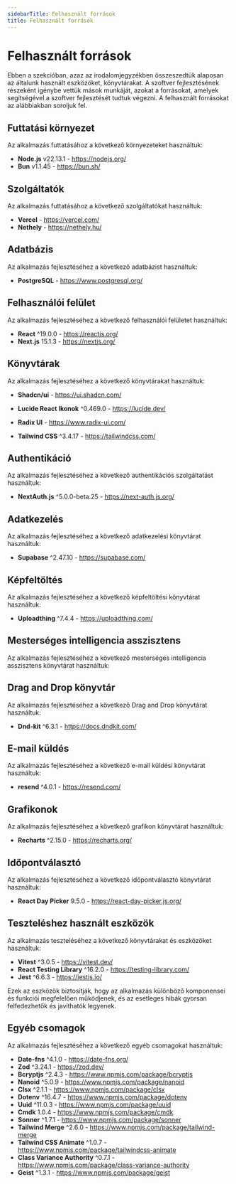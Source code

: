 ```yaml
---
sidebarTitle: Felhasznált források
title: Felhasznált források
---
```


# Felhasznált források

Ebben a szekcióban, azaz az irodalomjegyzékben összeszedtük alaposan az általunk használt eszközöket, könyvtárakat. A szoftver fejlesztésének részeként igénybe vettük mások munkáját, azokat a forrásokat, amelyek segítségével a szoftver fejlesztését tudtuk végezni. A felhasznált forrásokat az alábbiakban soroljuk fel.

## Futtatási környezet

Az alkalmazás futtatásához a következő környezeteket használtuk:

- **Node.js** v22.13.1 - https://nodejs.org/
- **Bun** v1.1.45 - https://bun.sh/

## Szolgáltatók

Az alkalmazás futtatásához a következő szolgáltatókat használtuk:

- **Vercel** - https://vercel.com/
- **Nethely** - https://nethely.hu/

## Adatbázis

Az alkalmazás fejlesztéséhez a következő adatbázist használtuk:

- **PostgreSQL** - https://www.postgresql.org/

## Felhasználói felület

Az alkalmazás fejlesztéséhez a következő felhasználói felületet használtuk:

- **React** ^19.0.0 - https://reactjs.org/
- **Next.js** 15.1.3 - https://nextjs.org/

## Könyvtárak

Az alkalmazás fejlesztéséhez a következő könyvtárakat használtuk:

- **Shadcn/ui** - https://ui.shadcn.com/

- **Lucide React Ikonok** ^0.469.0 - https://lucide.dev/

- **Radix UI** - https://www.radix-ui.com/

- **Tailwind CSS** ^3.4.17 - https://tailwindcss.com/

## Authentikáció

Az alkalmazás fejlesztéséhez a következő authentikációs szolgáltatást használtuk:

- **NextAuth.js** ^5.0.0-beta.25 - https://next-auth.js.org/

## Adatkezelés

Az alkalmazás fejlesztéséhez a következő adatkezelési könyvtárat használtuk:

- **Supabase** ^2.47.10 - https://supabase.com/

## Képfeltöltés

Az alkalmazás fejlesztéséhez a következő képfeltöltési könyvtárat használtuk:

- **Uploadthing** ^7.4.4 - https://uploadthing.com/

## Mesterséges intelligencia asszisztens

Az alkalmazás fejlesztéséhez a következő mesterséges intelligencia asszisztens könyvtárat használtuk:

## Drag and Drop könyvtár

Az alkalmazás fejlesztéséhez a következő Drag and Drop könyvtárat használtuk:

- **Dnd-kit** ^6.3.1 - https://docs.dndkit.com/

## E-mail küldés

Az alkalmazás fejlesztéséhez a következő e-mail küldési könyvtárat használtuk:

- **resend** ^4.0.1 - https://resend.com/

## Grafikonok

Az alkalmazás fejlesztéséhez a következő grafikon könyvtárat használtuk:

- **Recharts** ^2.15.0 - https://recharts.org/

## Időpontválasztó

Az alkalmazás fejlesztéséhez a következő időpontválasztó könyvtárat használtuk:

- **React Day Picker** 9.5.0 - https://react-day-picker.js.org/

## Teszteléshez használt eszközök

Az alkalmazás teszteléséhez a következő könyvtárakat és eszközöket használtuk:

- **Vitest** ^3.0.5 - https://vitest.dev/
- **React Testing Library** ^16.2.0 - https://testing-library.com/
- **Jest** ^6.6.3 - https://jestjs.io/

Ezek az eszközök biztosítják, hogy az alkalmazás különböző komponensei és funkciói megfelelően működjenek, és az esetleges hibák gyorsan felfedezhetők és javíthatók legyenek.

## Egyéb csomagok

Az alkalmazás fejlesztéséhez a következő egyéb csomagokat használtuk:

- **Date-fns** ^4.1.0 - https://date-fns.org/
- **Zod** ^3.24.1 - https://zod.dev/
- **Bcryptjs** ^2.4.3 - https://www.npmjs.com/package/bcryptjs
- **Nanoid** ^5.0.9 - https://www.npmjs.com/package/nanoid
- **Clsx** ^2.1.1 - https://www.npmjs.com/package/clsx
- **Dotenv** ^16.4.7 - https://www.npmjs.com/package/dotenv
- **Uuid** ^11.0.3 - https://www.npmjs.com/package/uuid
- **Cmdk** 1.0.4 - https://www.npmjs.com/package/cmdk
- **Sonner** ^1.7.1 - https://www.npmjs.com/package/sonner
- **Tailwind Merge** ^2.6.0 - https://www.npmjs.com/package/tailwind-merge
- **Tailwind CSS Animate** ^1.0.7 - https://www.npmjs.com/package/tailwindcss-animate
- **Class Variance Authority** ^0.7.1 - https://www.npmjs.com/package/class-variance-authority
- **Geist** ^1.3.1 - https://www.npmjs.com/package/geist
